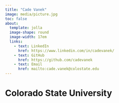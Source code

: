 ```yaml
---
title: "Cade Vanek"
image: media/picture.jpg
toc: false
about: 
  template: jolla
  image-shape: round
  image-width: 17em
  links:
    - text: LinkedIn
      href: https://www.linkedin.com/in/cadevanek/
    - text: GitHub
      href: https://github.com/cadevanek
    - text: Email
      href: mailto:cade.vanek@colostate.edu
---
```


# Colorado State University
